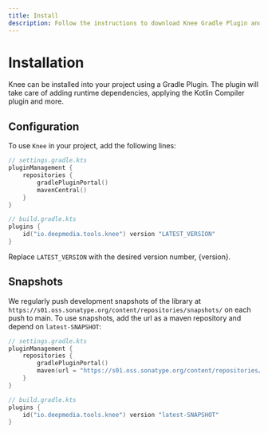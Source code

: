 ```yaml
---
title: Install
description: Follow the instructions to download Knee Gradle Plugin and runtime and discover how to install release snapshots.
---
```


# Installation

Knee can be installed into your project using a Gradle Plugin.
The plugin will take care of adding runtime dependencies, applying the Kotlin Compiler plugin and more.

## Configuration

To use `Knee` in your project, add the following lines:

```kotlin
// settings.gradle.kts
pluginManagement {
    repositories {
        gradlePluginPortal()
        mavenCentral()
    }
}

// build.gradle.kts
plugins {
    id("io.deepmedia.tools.knee") version "LATEST_VERSION"
}
```

Replace `LATEST_VERSION` with the desired version number, {version}.

## Snapshots

We regularly push development snapshots of the library at `https://s01.oss.sonatype.org/content/repositories/snapshots/`
on each push to main. To use snapshots, add the url as a maven repository and depend on `latest-SNAPSHOT`:

```kotlin
// settings.gradle.kts
pluginManagement {
    repositories {
        gradlePluginPortal()
        maven(url = "https://s01.oss.sonatype.org/content/repositories/snapshots/")
    }
}

// build.gradle.kts
plugins {
    id("io.deepmedia.tools.knee") version "latest-SNAPSHOT"
}
```